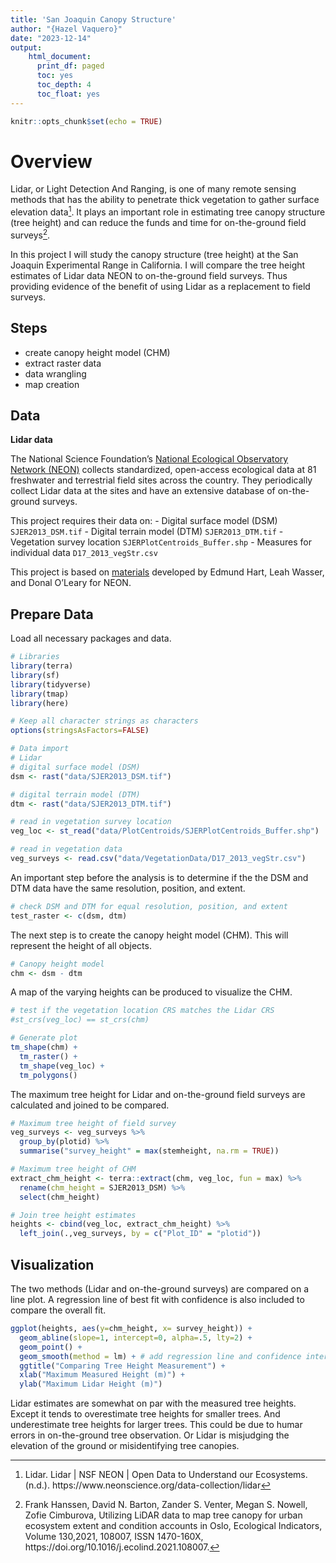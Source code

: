 ```yaml
---
title: 'San Joaquin Canopy Structure'
author: "{Hazel Vaquero}"
date: "2023-12-14"
output:
    html_document:
      print_df: paged
      toc: yes
      toc_depth: 4
      toc_float: yes
---
```


```r
knitr::opts_chunk$set(echo = TRUE)
```

# Overview

Lidar, or Light Detection And Ranging, is one of many remote sensing methods that
has the ability to penetrate thick vegetation to gather surface elevation data[^1]. 
It plays an important role in estimating tree canopy structure (tree height) and
can reduce the funds and time for on-the-ground field surveys[^2].
 
In this project I will study the canopy structure (tree height) at the 
San Joaquin Experimental Range in California. I will compare the tree height
estimates of Lidar data NEON to on-the-ground field surveys. Thus providing 
evidence of the benefit of using Lidar as a replacement to field surveys. 

[^1]: Lidar. Lidar | NSF NEON | Open Data to Understand our Ecosystems. (n.d.). https://www.neonscience.org/data-collection/lidar 

[^2]: Frank Hanssen, David N. Barton, Zander S. Venter, Megan S. Nowell, Zofie Cimburova,
Utilizing LiDAR data to map tree canopy for urban ecosystem extent and condition accounts in Oslo,
Ecological Indicators, Volume 130,2021, 108007, ISSN 1470-160X, https://doi.org/10.1016/j.ecolind.2021.108007.

## Steps

- create canopy height model (CHM)
- extract raster data
- data wrangling
- map creation

## Data

**Lidar data**

The National Science Foundation's [National Ecological Observatory Network (NEON)](https://www.neonscience.org/about) collects standardized, open-access ecological data at 81 freshwater and terrestrial field sites across the country. They periodically collect Lidar data at the sites and have an extensive
database of on-the-ground surveys. 

This project requires their data on:
- Digital surface model (DSM) `SJER2013_DSM.tif`
- Digital terrain model (DTM) `SJER2013_DTM.tif`
- Vegetation survey location  `SJERPlotCentroids_Buffer.shp`
- Measures for individual data `D17_2013_vegStr.csv`

This project is based on [materials](https://www.neonscience.org/resources/learning-hub/tutorials/introduction-light-detection-and-ranging-lidar-explore-point) developed by Edmund Hart, Leah Wasser, and Donal O'Leary for NEON.


## Prepare Data

Load all necessary packages and data. 
```r
# Libraries
library(terra)
library(sf)
library(tidyverse)
library(tmap)
library(here)

# Keep all character strings as characters
options(stringsAsFactors=FALSE)

# Data import
# Lidar
# digital surface model (DSM)
dsm <- rast("data/SJER2013_DSM.tif")

# digital terrain model (DTM)
dtm <- rast("data/SJER2013_DTM.tif")

# read in vegetation survey location
veg_loc <- st_read("data/PlotCentroids/SJERPlotCentroids_Buffer.shp")

# read in vegetation data
veg_surveys <- read.csv("data/VegetationData/D17_2013_vegStr.csv")
```

An important step before the analysis is to determine if the the DSM and DTM data have the same resolution, position, and extent.

```r
# check DSM and DTM for equal resolution, position, and extent
test_raster <- c(dsm, dtm)
```

The next step is to create the canopy height model (CHM). This will represent
the height of all objects.
```r
# Canopy height model
chm <- dsm - dtm
```

A map of the varying heights can be produced to visualize the CHM.
```r
# test if the vegetation location CRS matches the Lidar CRS
#st_crs(veg_loc) == st_crs(chm)

# Generate plot
tm_shape(chm) +
  tm_raster() +
  tm_shape(veg_loc) +
  tm_polygons()
```
The maximum tree height for Lidar and on-the-ground field surveys are calculated
and joined to be compared. 

```r
# Maximum tree height of field survey
veg_surveys <- veg_surveys %>%
  group_by(plotid) %>%
  summarise("survey_height" = max(stemheight, na.rm = TRUE))

# Maximum tree height of CHM
extract_chm_height <- terra::extract(chm, veg_loc, fun = max) %>%
  rename(chm_height = SJER2013_DSM) %>%
  select(chm_height)

# Join tree height estimates
heights <- cbind(veg_loc, extract_chm_height) %>%
  left_join(.,veg_surveys, by = c("Plot_ID" = "plotid"))
```


## Visualization

The two methods (Lidar and on-the-ground surveys) are compared on a line plot.
A regression line of best fit with confidence is also included to compare the
overall fit. 

```r
ggplot(heights, aes(y=chm_height, x= survey_height)) +
  geom_abline(slope=1, intercept=0, alpha=.5, lty=2) + 
  geom_point() +
  geom_smooth(method = lm) + # add regression line and confidence interval
  ggtitle("Comparing Tree Height Measurement") +
  xlab("Maximum Measured Height (m)") +
  ylab("Maximum Lidar Height (m)")

```

Lidar estimates are somewhat on par with the measured tree heights. Except it tends
to overestimate tree heights for smaller trees. And underestimate tree heights for 
larger trees. This could be due to humar errors in on-the-ground tree observation. 
Or Lidar is misjudging the elevation of the ground or misidentifying tree canopies.